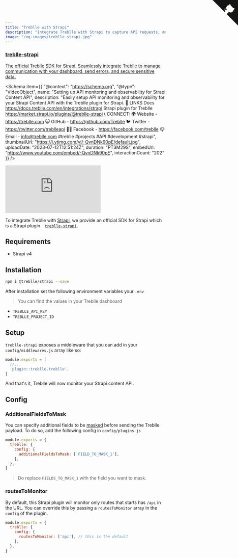 ```yaml
---
title: "Treblle with Strapi"
description: "Integrate Treblle with Strapi to capture API requests, monitor errors, and enhance security. Follow our setup guide to configure Treblle for real-time API insights."
image: "/og-images/treblle-strapi.jpg"
---
```


<div class="max-w-full mx-auto shadow-lg rounded-lg overflow-hidden">
  <a href="https://github.com/Treblle/treblle-strapi" title="View source on GitHub" aria-label="View source on GitHub" class="relative no-underline">
    <div>
      <svg width="80" height="80" viewBox="0 0 250 250" style="fill:#151513; color:#fff; position: absolute; top: 0; border: 0; right: 0;" aria-hidden="true">
        <path d="M0,0 L115,115 L130,115 L142,142 L250,250 L250,0 Z"></path>
        <path d="M128.3,109.0 C113.8,99.7 119.0,89.6 119.0,89.6 C122.0,82.7 120.5,78.6 120.5,78.6 C119.2,72.0 123.4,76.3 123.4,76.3 C127.3,80.9 125.5,87.3 125.5,87.3 C122.9,97.6 130.6,101.9 134.4,103.2" fill="currentColor" style="transform-origin: 130px 106px;" class="octo-arm"></path>
        <path d="M115.0,115.0 C114.9,115.1 118.7,116.5 119.8,115.4 L133.7,101.6 C136.9,99.2 139.9,98.4 142.2,98.6 C133.8,88.0 127.5,74.4 143.8,58.0 C148.5,53.4 154.0,51.2 159.7,51.0 C160.3,49.4 163.2,43.6 171.4,40.1 C171.4,40.1 176.1,42.5 178.8,56.2 C183.1,58.6 187.2,61.8 190.9,65.4 C194.5,69.0 197.7,73.2 200.1,77.6 C213.8,80.2 216.3,84.9 216.3,84.9 C212.7,93.1 206.9,96.0 205.4,96.6 C205.1,102.4 203.0,107.8 198.3,112.5 C181.9,128.9 168.3,122.5 157.7,114.1 C157.9,116.9 156.7,120.9 152.7,124.9 L141.0,136.5 C139.8,137.7 141.6,141.9 141.8,141.8 Z" fill="currentColor" class="octo-body"></path>
      </svg>
    </div>
    <div class="grid grid-cols-4 gap-4 px-2 py-2">
      <div class="col-span-4">
      	<h3 class="text-xl font-semibold">treblle-strapi</h3>
      	<p class="text-sm font-medium">
          The official Treblle SDK for Strapi. Seamlessly integrate Treblle to manage communication with your dashboard, send errors, and secure sensitive data.
        </p>
      </div>
    </div>
  </a>
</div>


<Schema
  item={{
    "@context": "https://schema.org",
    "@type": "VideoObject",
    name: "Setting up API monitoring and observability for Strapi Content API",
    description: "Easily setup API monitoring and observability for your Strapi Content API with the Treblle plugin for Strapi.  🔗 LINKS   Docs https://docs.treblle.com/en/integrations/strapi  Strapi plugin for Treblle https://market.strapi.io/plugins/@treblle-strapi   📞 CONNECT: 🌍 Website - https://treblle.com 😺 GitHub - https://github.com/Treblle 🐦 Twitter - https://twitter.com/treblleapi 👍🏽 Facebook - https://facebook.com/treblle 📪 Email - info@treblle.com  #treblle #projects #API #development #strapi",
    thumbnailUrl: "https://i.ytimg.com/vi/-QvnDNk90pE/default.jpg",
    uploadDate: "2023-07-12T12:51:24Z",
    duration: "PT3M29S",
    embedUrl: "https://www.youtube.com/embed/-QvnDNk90pE",
    interactionCount: "202"
  }}
/>

<iframe
  class="w-full aspect-[16/9]"
  src="https://www.youtube.com/embed/-QvnDNk90pE"
  aria-label="YouTube video player"
  frameborder="0"
  allow="accelerometer; autoplay; clipboard-write; encrypted-media; gyroscope; picture-in-picture; web-share"
  allowfullscreen
></iframe>

To integrate Treblle with [Strapi](http://strapi.io), we provide an official SDK for Strapi which is a Strapi plugin - [`treblle-strapi`](https://github.com/Treblle/treblle-strapi/).

## Requirements

- Strapi v4

## Installation

```sh
npm i @treblle/strapi --save
```

After installation set the following environment variables your `.env`

> You can find the values in your Treblle dashboard

- `TREBLLE_API_KEY`
- `TREBLLE_PROJECT_ID`

## Setup

`treblle-strapi` exposes a middleware that you can add in your `config/middlewares.js` array like so:

```js
module.exports = [
  //...
  'plugin::treblle.treblle',
]
```

And that's it, Treblle will now monitor your Strapi content API.

## Config

### AdditionalFieldsToMask

You can specify additional fields to be [masked](/security/masking/) before sending the Treblle payload. To do so, add the following config in `config/plugins.js`

```js
module.exports = {
  treblle: {
    config: {
      additionalFieldsToMask: ['FIELD_TO_MASK_1'],
    },
  },
}
```

> Do replace `FIELDS_TO_MASK_1` with the field you want to mask.

### routesToMonitor

By default, this Strapi plugin will monitor only routes that starts has `/api` in the URL. You can override this by passing a `routesToMonitor` array in the `config` of the plugin.

```js
module.exports = {
  treblle: {
    config: {
      routesToMonitor: ['api'], // this is the default
    },
  },
}
```